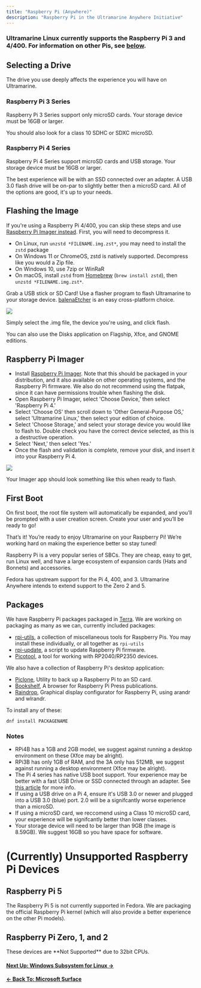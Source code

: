 ```yaml
---
title: "Raspberry Pi (Anywhere)"
description: "Raspberry Pi in the Ultramarine Anywhere Initiative"
---
```



### Ultramarine Linux currently supports the Raspberry Pi 3 and 4/400. For information on other Pis, see [below](/en/anywhere/rpi#raspberry-pi-5).

## Selecting a Drive

The drive you use deeply affects the experience you will have on Ultramarine.

### Raspberry Pi 3 Series

Raspberry Pi 3 Series support only microSD cards. Your storage device must be 16GB or larger.

You should also look for a class 10 SDHC or SDXC microSD.

### Raspberry Pi 4 Series

Raspberry Pi 4 Series support microSD cards and USB storage. Your storage device must be 16GB or larger.

The best experience will be with an SSD connected over an adapter. A USB 3.0 flash drive will be on-par to slightly better then a microSD card. All of the options are good, it's up to your needs.

## Flashing the Image

If you're using a Raspberry Pi 4/400, you can skip these steps and use
[Raspberry Pi Imager instead](/en/anywhere/rpi#raspberry-pi-imager).
First, you will need to decompress it.

- On Linux, run `unzstd *FILENAME.img.zst*`, you may need to install the `zstd` package
- On Windows 11 or ChromeOS, zstd is natively supported. Decompress like you would a Zip file.
- On Windows 10, use 7zip or WinRaR
- On macOS, install `zstd` from [Homebrew](https://brew.sh/) (`brew install zstd`), then `unzstd *FILENAME.img.zst*`.

Grab a USB stick or SD Card! Use a flasher program to flash Ultramarine to your storage device. [balenaEtcher](https://www.balena.io/etcher/) is an easy cross-platform choice.

![](/assets/balenaetcher.png)

Simply select the .img file, the device you're using, and click flash.

You can also use the Disks application on Flagship, Xfce, and GNOME editions.

## Raspberry Pi Imager

- Install [Raspberry Pi Imager](https://www.raspberrypi.com/software/). Note that this should be packaged in your distribution, and it also available on other operating systems, and the Raspberry Pi firmware. We also do not recommend using the flatpak, since it can have permissions trouble when flashing the disk.
- Open Raspberry Pi Imager, select 'Choose Device,' then select 'Raspberry Pi 4.'
- Select 'Choose OS' then scroll down to 'Other General-Purpose OS,' select 'Ultramarine Linux,' then select your edition of choice.
- Select 'Choose Storage,' and select your storage device you would like to flash to. Double check you have the correct device selected, as this is a destructive operation.
- Select 'Next,' then select 'Yes.'
- Once the flash and validation is complete, remove your disk, and insert it into your Raspberry Pi 4.

![](/assets/rpi-imager.png)

Your Imager app should look something like this when ready to flash.

## First Boot

On first boot, the root file system will automatically be expanded, and you’ll be prompted with a user creation screen. Create your user and you’ll be ready to go!

That’s it! You’re ready to enjoy Ultramarine on your Raspberry Pi! We’re working hard on making the experience better so stay tuned!

Raspberry Pi is a very popular series of SBCs. They are cheap, easy to get, run Linux well, and have a large ecosystem of expansion cards (Hats and Bonnets) and accessories.

Fedora has upstream support for the Pi 4, 400, and 3. Ultramarine Anywhere intends to extend support to the Zero 2 and 5.

## Packages

We have Raspberry Pi packages packaged in [Terra](https://terra.fyralabs.com/). We are working on packaging as many as we can, currently included packages:

- [rpi-utils](https://github.com/raspberrypi/utils), a collection of miscellaneous tools for Raspberry Pis. You may install these individually, or all together as `rpi-utils`
- [rpi-update](https://github.com/raspberrypi/rpi-update), a script to update Raspberry Pi firmware.
- [Picotool](https://github.com/raspberrypi/picotool), a tool for working with RP2040/RP2350 devices.

We also have a collection of Raspberry Pi's desktop application:

- [Piclone](https://github.com/raspberrypi-ui/piclone), Utility to back up a Raspberry Pi to an SD card.
- [Bookshelf](https://github.com/raspberrypi-ui/bookshelf), A browser for Raspberry Pi Press publications.
- [Raindrop](https://github.com/raspberrypi-ui/raindrop), Graphical display configurator for Raspberry Pi, using arandr and wlrandr.

To install any of these:

```
dnf install PACKAGENAME
```

### Notes

- RPi4B has a 1GB and 2GB model, we suggest against running a desktop environment on these (Xfce may be alright).
- RPi3B has only 1GB of RAM, and the 3A only has 512MB, we suggest against running a desktop environment (Xfce may be alright).
- The Pi 4 series has native USB boot support. Your experience may be better with a fast USB Drive or SSD connected through an adapter. See [this article](https://www.raspberrypi.com/documentation/computers/raspberry-pi.html#usb-mass-storage-boot) for more info.
- If using a USB drive on a Pi 4, ensure it's USB 3.0 or newer and plugged into a USB 3.0 (blue) port. 2.0 will be a signifcantly worse experience than a microSD.
- If using a microSD card, we reccomend using a Class 10 microSD card, your experience will be signifcantly better than lower classes.
- Your storage device will need to be larger than 9GB (the image is 8.59GB). We suggest 16GB so you have space for software.

# (Currently) Unsupported Raspberry Pi Devices

## Raspberry Pi 5

The Raspberry Pi 5 is not currently supported in Fedora. We are packaging the official Raspberry Pi kernel (which will also provide a better experience on the other Pi models).

## Raspberry Pi Zero, 1, and 2

<Alert type="info">
  These devices are **Not Supported** due to 32bit CPUs.
</Alert>

#### [Next Up: Windows Subsystem for Linux →](/en/anywhere/wsl)

#### [← Back To: Microsoft Surface](/en/anywhere/surface)
